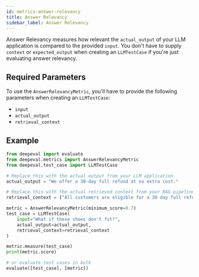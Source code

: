 ```yaml
---
id: metrics-answer-relevancy
title: Answer Relevancy
sidebar_label: Answer Relevancy
---
```


Answer Relevancy measures how relevant the `actual_output` of your LLM application is compared to the provided `input`. You don't have to supply `context` or `expected_output` when creating an `LLMTestCase` if you're just evaluating answer relevancy.

## Required Parameters

To use the `AnswerRelevancyMetric`, you'll have to provide the following parameters when creating an `LLMTestCase`:

- `input`
- `actual_output`
- `retrieval_context`

## Example

```python
from deepeval import evaluate
from deepeval.metrics import AnswerRelevancyMetric
from deepeval.test_case import LLMTestCase

# Replace this with the actual output from your LLM application
actual_output = "We offer a 30-day full refund at no extra cost."

# Replace this with the actual retrieved context from your RAG pipeline
retrieval_context = ["All customers are eligible for a 30 day full refund at no extra cost."]

metric = AnswerRelevancyMetric(minimum_score=0.7)
test_case = LLMTestCase(
    input="What if these shoes don't fit?",
    actual_output=actual_output,
    retrieval_context=retrieval_context
)

metric.measure(test_case)
print(metric.score)

# or evaluate test cases in bulk
evaluate([test_case], [metric])
```
